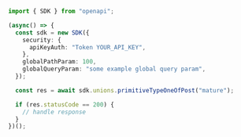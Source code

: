 ```typescript showLineNumbers copy filename="Primitive Type One Of Post usage example"
import { SDK } from "openapi";

(async() => {
  const sdk = new SDK({
    security: {
      apiKeyAuth: "Token YOUR_API_KEY",
    },
    globalPathParam: 100,
    globalQueryParam: "some example global query param",
  });

  const res = await sdk.unions.primitiveTypeOneOfPost("mature");

  if (res.statusCode == 200) {
    // handle response
  }
})();
```
